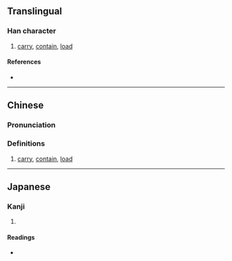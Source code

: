 {{also|傤}}
{{character info/new}}
==Translingual==

===Han character===
{{Han char|rn=9|rad=人|as=13|sn=15|four=|canj=OJIJ|ids=⿰亻載}}

# [[carry]], [[contain]], [[load]]

====References====
* {{Han ref|kx=0119.231|dkj=01210|hdz=10223.100|uh=510E|ud=20750}}

----

==Chinese==
{{zh-forms|s=傤}}

===Pronunciation===
{{zh-pron
|m=zài
|c=zoi3
|mc=
|oc=
|ma=
|cat=v
}}

===Definitions===
{{zh-hanzi}}

# [[carry]], [[contain]], [[load]]

----

==Japanese==

===Kanji===
{{ja-kanji|grade=|rs=人13}}

# {{defn|lang=ja|sort=人13}}

====Readings====
* {{ja-readings|on=[[さい]] (sai)|kun=[[のせる]] (noseru)}}